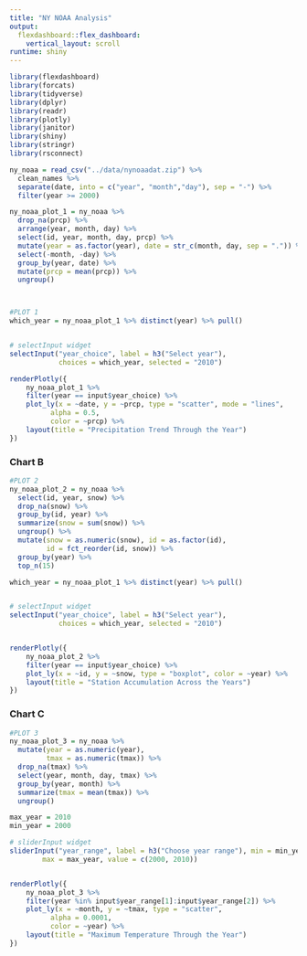 ```yaml
---
title: "NY NOAA Analysis"
output: 
  flexdashboard::flex_dashboard:
    vertical_layout: scroll
runtime: shiny
---
```


```r
library(flexdashboard)
library(forcats)
library(tidyverse)
library(dplyr)
library(readr)
library(plotly)
library(janitor)
library(shiny)
library(stringr)
library(rsconnect)

ny_noaa = read_csv("../data/nynoaadat.zip") %>%
  clean_names %>%
  separate(date, into = c("year", "month","day"), sep = "-") %>%
  filter(year >= 2000)

ny_noaa_plot_1 = ny_noaa %>%
  drop_na(prcp) %>%
  arrange(year, month, day) %>%
  select(id, year, month, day, prcp) %>%
  mutate(year = as.factor(year), date = str_c(month, day, sep = ".")) %>%
  select(-month, -day) %>%
  group_by(year, date) %>%
  mutate(prcp = mean(prcp)) %>%
  ungroup()



#PLOT 1
which_year = ny_noaa_plot_1 %>% distinct(year) %>% pull()


# selectInput widget
selectInput("year_choice", label = h3("Select year"),
            choices = which_year, selected = "2010")

renderPlotly({
    ny_noaa_plot_1 %>%
    filter(year == input$year_choice) %>%
    plot_ly(x = ~date, y = ~prcp, type = "scatter", mode = "lines",
          alpha = 0.5,
          color = ~prcp) %>%
    layout(title = "Precipitation Trend Through the Year")
})

```


### Chart B

```r
#PLOT 2
ny_noaa_plot_2 = ny_noaa %>%
  select(id, year, snow) %>%
  drop_na(snow) %>%
  group_by(id, year) %>%
  summarize(snow = sum(snow)) %>%
  ungroup() %>%
  mutate(snow = as.numeric(snow), id = as.factor(id),
         id = fct_reorder(id, snow)) %>%
  group_by(year) %>%
  top_n(15)

which_year = ny_noaa_plot_1 %>% distinct(year) %>% pull()


# selectInput widget
selectInput("year_choice", label = h3("Select year"),
            choices = which_year, selected = "2010")


renderPlotly({
    ny_noaa_plot_2 %>%
    filter(year == input$year_choice) %>%
    plot_ly(x = ~id, y = ~snow, type = "boxplot", color = ~year) %>%
    layout(title = "Station Accumulation Across the Years")
})
```

### Chart C

```r
#PLOT 3
ny_noaa_plot_3 = ny_noaa %>%
  mutate(year = as.numeric(year), 
         tmax = as.numeric(tmax)) %>%
  drop_na(tmax) %>%
  select(year, month, day, tmax) %>%
  group_by(year, month) %>%
  summarize(tmax = mean(tmax)) %>%
  ungroup()

max_year = 2010
min_year = 2000

# sliderInput widget
sliderInput("year_range", label = h3("Choose year range"), min = min_year,
        max = max_year, value = c(2000, 2010))


renderPlotly({
    ny_noaa_plot_3 %>%
    filter(year %in% input$year_range[1]:input$year_range[2]) %>%
    plot_ly(x = ~month, y = ~tmax, type = "scatter",
          alpha = 0.0001,
          color = ~year) %>%
    layout(title = "Maximum Temperature Through the Year")
})
```
